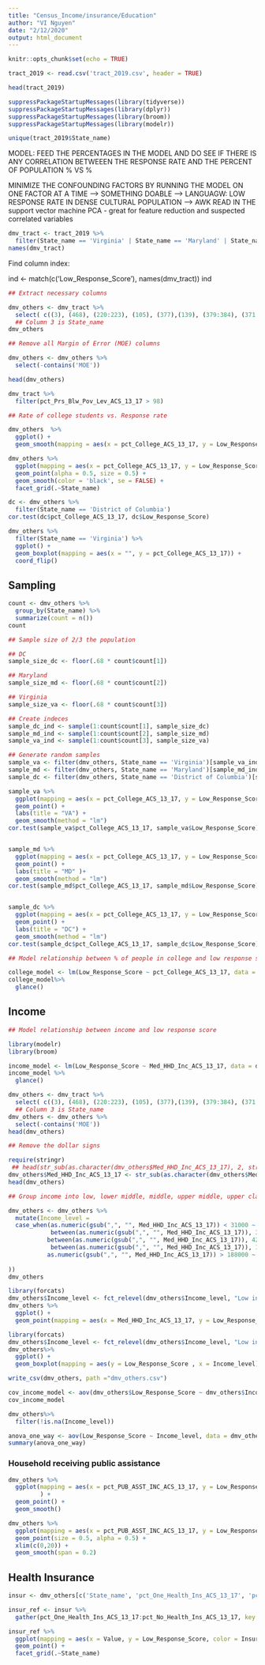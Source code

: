 ```yaml
---
title: "Census_Income/insurance/Education"
author: "VI Nguyen"
date: "2/12/2020"
output: html_document
---
```


```r
knitr::opts_chunk$set(echo = TRUE)
```

```r
tract_2019 <- read.csv('tract_2019.csv', header = TRUE)
```

```r
head(tract_2019)
```
```r
suppressPackageStartupMessages(library(tidyverse))
suppressPackageStartupMessages(library(dplyr))
suppressPackageStartupMessages(library(broom))
suppressPackageStartupMessages(library(modelr))
```

```r
unique(tract_2019$State_name)
```


MODEL: FEED THE PERCENTAGES IN THE MODEL AND DO SEE IF THERE IS ANY CORRELATION BETWEEEN THE RESPONSE RATE AND THE PERCENT OF POPULATION
% VS %

MINIMIZE THE CONFOUNDING FACTORS BY RUNNING THE MODEL ON ONE FACTOR AT A TIME
--> SOMETHING DOABLE
--> LANGUAGW: LOW RESPONSE RATE IN DENSE CULTURAL POPULATION
--> AWK
READ IN THE
support vector machine
PCA - great for feature reduction and suspected correlated variables

```r
dmv_tract <- tract_2019 %>%
  filter(State_name == 'Virginia' | State_name == 'Maryland' | State_name == 'District of Columbia')
names(dmv_tract)
```

Find column index:

ind <- match(c('Low_Response_Score'), names(dmv_tract))
ind

```r
## Extract necessary columns

dmv_others <- dmv_tract %>%
  select( c((3), (468), (220:223), (105), (377),(139), (379:384), (371:373), (284)))
  ## Column 3 is State_name
dmv_others
```


```r
## Remove all Margin of Error (MOE) columns

dmv_others <- dmv_others %>%
  select(-contains('MOE'))

head(dmv_others)
```

```r
dmv_tract %>%
  filter(pct_Prs_Blw_Pov_Lev_ACS_13_17 > 98)
```

```r
## Rate of college students vs. Response rate

dmv_others  %>%
  ggplot() +
  geom_smooth(mapping = aes(x = pct_College_ACS_13_17, y = Low_Response_Score, color = State_name), se = TRUE)
```

```r
dmv_others %>%
  ggplot(mapping = aes(x = pct_College_ACS_13_17, y = Low_Response_Score, color = State_name)) +
  geom_point(alpha = 0.5, size = 0.5) +
  geom_smooth(color = 'black', se = FALSE) + 
  facet_grid(.~State_name)
```

```r
dc <- dmv_others %>%
  filter(State_name == 'District of Columbia')
cor.test(dc$pct_College_ACS_13_17, dc$Low_Response_Score)
```

```r
dmv_others %>%
  filter(State_name == 'Virginia') %>%
  ggplot() +
  geom_boxplot(mapping = aes(x = "", y = pct_College_ACS_13_17)) + 
  coord_flip() 
```

## Sampling

```r
count <- dmv_others %>%
  group_by(State_name) %>%
  summarize(count = n())
count
```

```r
## Sample size of 2/3 the population

## DC
sample_size_dc <- floor(.68 * count$count[1])

## Maryland
sample_size_md <- floor(.68 * count$count[2])

## Virginia
sample_size_va <- floor(.68 * count$count[3])
```

```r
## Create indeces
sample_dc_ind <- sample(1:count$count[1], sample_size_dc)
sample_md_ind <- sample(1:count$count[2], sample_size_md)
sample_va_ind <- sample(1:count$count[3], sample_size_va)

## Generate random samples
sample_va <- filter(dmv_others, State_name == 'Virginia')[sample_va_ind,]
sample_md <- filter(dmv_others, State_name == 'Maryland')[sample_md_ind,]
sample_dc <- filter(dmv_others, State_name == 'District of Columbia')[sample_dc_ind,]
```

```r
sample_va %>%
  ggplot(mapping = aes(x = pct_College_ACS_13_17, y = Low_Response_Score, alpha = 0.5)) +
  geom_point() +
  labs(title = "VA") +
  geom_smooth(method = "lm")
cor.test(sample_va$pct_College_ACS_13_17, sample_va$Low_Response_Score)


sample_md %>%
  ggplot(mapping = aes(x = pct_College_ACS_13_17, y = Low_Response_Score, alpha = 0.5)) +
  geom_point() +
  labs(title = "MD" )+
  geom_smooth(method = "lm")
cor.test(sample_md$pct_College_ACS_13_17, sample_md$Low_Response_Score)


sample_dc %>%
  ggplot(mapping = aes(x = pct_College_ACS_13_17, y = Low_Response_Score)) +
  geom_point() +
  labs(title = "DC") +
  geom_smooth(method = "lm")
cor.test(sample_dc$pct_College_ACS_13_17, sample_dc$Low_Response_Score)
```
```r
## Model relationship between % of people in college and low response score

college_model <- lm(Low_Response_Score ~ pct_College_ACS_13_17, data = dmv_others)
college_model%>%
  glance()
```

################################################################################################################################################

## Income

```r
## Model relationship between income and low response score

library(modelr)
library(broom)

income_model <- lm(Low_Response_Score ~ Med_HHD_Inc_ACS_13_17, data = dmv_others)
income_model %>%
  glance()
```

```r
dmv_others <- dmv_tract %>%
  select( c((3), (468), (220:223), (105), (377),(139), (379:384), (371:373), (284)))
  ## Column 3 is State_name
dmv_others <- dmv_others %>%
  select(-contains('MOE'))
head(dmv_others)
```

```r
## Remove the dollar signs

require(stringr)
 ## head(str_sub(as.character(dmv_others$Med_HHD_Inc_ACS_13_17), 2, str_length(as.character(dmv_others$Med_HHD_Inc_ACS_13_17))))
dmv_others$Med_HHD_Inc_ACS_13_17 <- str_sub(as.character(dmv_others$Med_HHD_Inc_ACS_13_17), 2, str_length(as.character(dmv_others$Med_HHD_Inc_ACS_13_17)))
head(dmv_others)
```

```r
## Group income into low, lower middle, middle, upper middle, upper clases

dmv_others <- dmv_others %>%
  mutate(Income_level = 
  case_when(as.numeric(gsub(",", "", Med_HHD_Inc_ACS_13_17)) < 31000 ~ "Low income",
            between(as.numeric(gsub(",", "", Med_HHD_Inc_ACS_13_17)), 31000, 42000) ~ "Lower Middle class",
           between(as.numeric(gsub(",", "", Med_HHD_Inc_ACS_13_17)), 42000, 126000) ~ "Middle class",
            between(as.numeric(gsub(",", "", Med_HHD_Inc_ACS_13_17)), 126000, 188000) ~ "Upper Middle class",
           as.numeric(gsub(",", "", Med_HHD_Inc_ACS_13_17)) > 188000 ~ "Upper class"
            
))
dmv_others

```

```r
library(forcats)
dmv_others$Income_level <- fct_relevel(dmv_others$Income_level, "Low income", "Lower Middle class", "Middle class", "Upper Middle class")
dmv_others %>%
  ggplot() +
  geom_point(mapping = aes(x = Med_HHD_Inc_ACS_13_17, y = Low_Response_Score, color = Income_level)) 
```

```r
library(forcats)
dmv_others$Income_level <- fct_relevel(dmv_others$Income_level, "Low income", "Lower Middle class", "Middle class", "Upper Middle class")
dmv_others%>%
  ggplot() + 
  geom_boxplot(mapping = aes(y = Low_Response_Score , x = Income_level))
```

```r
write_csv(dmv_others, path ="dmv_others.csv")
```

```r
cov_income_model <- aov(dmv_others$Low_Response_Score ~ dmv_others$Income_level)
cov_income_model
```

```r
dmv_others%>%
  filter(!is.na(Income_level))
```
```r
anova_one_way <- aov(Low_Response_Score ~ Income_level, data = dmv_others)
summary(anova_one_way)
```


### Household receiving public assistance
```r
dmv_others %>%
  ggplot(mapping = aes(x = pct_PUB_ASST_INC_ACS_13_17, y = Low_Response_Score), scale = x_0
         ) +
  geom_point() +
  geom_smooth() 
```

```r
dmv_others %>%
  ggplot(mapping = aes(x = pct_PUB_ASST_INC_ACS_13_17, y = Low_Response_Score)) +
  geom_point(size = 0.5, alpha = 0.5) +
  xlim(c(0,20)) +
  geom_smooth(span = 0.2) 
```

###############################################################################################################################################

## Health Insurance
```r
insur <- dmv_others[c('State_name', 'pct_One_Health_Ins_ACS_13_17', 'pct_TwoPHealthIns_ACS_13_17', 'pct_No_Health_Ins_ACS_13_17', 'Low_Response_Score')]

insur_ref <- insur %>%
  gather(pct_One_Health_Ins_ACS_13_17:pct_No_Health_Ins_ACS_13_17, key = 'Insurance', value = 'Value')
```

```r
insur_ref %>%
  ggplot(mapping = aes(x = Value, y = Low_Response_Score, color = Insurance)) +
  geom_point() +
  facet_grid(.~State_name)
```




















